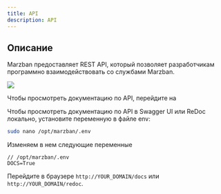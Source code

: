 ```yaml
---
title: API
description: API
---
```



## Описание

Marzban предоставляет REST API, который позволяет разработчикам программно взаимодействовать со службами Marzban.


![](../../../assets/components/api/19.png)

Чтобы просмотреть документацию по API, перейдите на

<LinkCard title="API" href="https://api.marzban.dev" />
Чтобы просмотреть документацию по API в Swagger UI или ReDoc локально, установите
переменную в файле env:

```bash
sudo nano /opt/marzban/.env
```

Изменяем в нем следующие переменные

```
// /opt/marzban/.env
DOCS=True
```

Перейдите в браузере `http://YOUR_DOMAIN/docs` или `http://YOUR_DOMAIN/redoc`.
